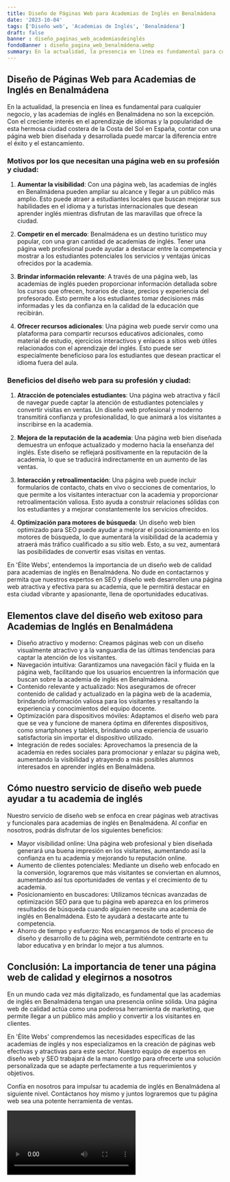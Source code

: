 ```yaml
---
title: Diseño de Páginas Web para Academias de Inglés en Benalmádena
date: '2023-10-04'
tags: ['Diseño web', 'Academias de Inglés', 'Benalmádena']
draft: false
banner : diseño_paginas_web_academiasdeinglés
fondoBanner : diseño_pagina_web_benalmádena.webp
summary: En la actualidad, la presencia en línea es fundamental para cualquier negocio, y las academias de inglés en Benalmádena no son la excepción. Con el creciente interés en el aprendizaje de idiomas y la popularidad de esta hermosa ciudad costera de la Costa del Sol en España, contar con una página web bien diseñada y desarrollada puede marcar la diferencia entre el éxito y el estancamiento.
---
```


## Diseño de Páginas Web para Academias de Inglés en Benalmádena

En la actualidad, la presencia en línea es fundamental para cualquier negocio, y las academias de inglés en Benalmádena no son la excepción. Con el creciente interés en el aprendizaje de idiomas y la popularidad de esta hermosa ciudad costera de la Costa del Sol en España, contar con una página web bien diseñada y desarrollada puede marcar la diferencia entre el éxito y el estancamiento.

### Motivos por los que necesitan una página web en su profesión y ciudad:

1. **Aumentar la visibilidad**: Con una página web, las academias de inglés en Benalmádena pueden ampliar su alcance y llegar a un público más amplio. Esto puede atraer a estudiantes locales que buscan mejorar sus habilidades en el idioma y a turistas internacionales que desean aprender inglés mientras disfrutan de las maravillas que ofrece la ciudad.

2. **Competir en el mercado**: Benalmádena es un destino turístico muy popular, con una gran cantidad de academias de inglés. Tener una página web profesional puede ayudar a destacar entre la competencia y mostrar a los estudiantes potenciales los servicios y ventajas únicas ofrecidos por la academia.

3. **Brindar información relevante**: A través de una página web, las academias de inglés pueden proporcionar información detallada sobre los cursos que ofrecen, horarios de clase, precios y experiencia del profesorado. Esto permite a los estudiantes tomar decisiones más informadas y les da confianza en la calidad de la educación que recibirán.

4. **Ofrecer recursos adicionales**: Una página web puede servir como una plataforma para compartir recursos educativos adicionales, como material de estudio, ejercicios interactivos y enlaces a sitios web útiles relacionados con el aprendizaje del inglés. Esto puede ser especialmente beneficioso para los estudiantes que desean practicar el idioma fuera del aula.

### Beneficios del diseño web para su profesión y ciudad:

1. **Atracción de potenciales estudiantes**: Una página web atractiva y fácil de navegar puede captar la atención de estudiantes potenciales y convertir visitas en ventas. Un diseño web profesional y moderno transmitirá confianza y profesionalidad, lo que animará a los visitantes a inscribirse en la academia.

2. **Mejora de la reputación de la academia**: Una página web bien diseñada demuestra un enfoque actualizado y moderno hacia la enseñanza del inglés. Este diseño se reflejará positivamente en la reputación de la academia, lo que se traducirá indirectamente en un aumento de las ventas.

3. **Interacción y retroalimentación**: Una página web puede incluir formularios de contacto, chats en vivo o secciones de comentarios, lo que permite a los visitantes interactuar con la academia y proporcionar retroalimentación valiosa. Esto ayuda a construir relaciones sólidas con los estudiantes y a mejorar constantemente los servicios ofrecidos.

4. **Optimización para motores de búsqueda**: Un diseño web bien optimizado para SEO puede ayudar a mejorar el posicionamiento en los motores de búsqueda, lo que aumentará la visibilidad de la academia y atraerá más tráfico cualificado a su sitio web. Esto, a su vez, aumentará las posibilidades de convertir esas visitas en ventas.

En 'Élite Webs', entendemos la importancia de un diseño web de calidad para academias de inglés en Benalmádena. No dude en contactarnos y permita que nuestros expertos en SEO y diseño web desarrollen una página web atractiva y efectiva para su academia, que le permitirá destacar en esta ciudad vibrante y apasionante, llena de oportunidades educativas.

<GifSeo />

<Cta />

## Elementos clave del diseño web exitoso para Academias de Inglés en Benalmádena

- Diseño atractivo y moderno: Creamos páginas web con un diseño visualmente atractivo y a la vanguardia de las últimas tendencias para captar la atención de los visitantes.
- Navegación intuitiva: Garantizamos una navegación fácil y fluida en la página web, facilitando que los usuarios encuentren la información que buscan sobre la academia de inglés en Benalmádena.
- Contenido relevante y actualizado: Nos aseguramos de ofrecer contenido de calidad y actualizado en la página web de la academia, brindando información valiosa para los visitantes y resaltando la experiencia y conocimientos del equipo docente.
- Optimización para dispositivos móviles: Adaptamos el diseño web para que se vea y funcione de manera óptima en diferentes dispositivos, como smartphones y tablets, brindando una experiencia de usuario satisfactoria sin importar el dispositivo utilizado.
- Integración de redes sociales: Aprovechamos la presencia de la academia en redes sociales para promocionar y enlazar su página web, aumentando la visibilidad y atrayendo a más posibles alumnos interesados en aprender inglés en Benalmádena.

## Cómo nuestro servicio de diseño web puede ayudar a tu academia de inglés

Nuestro servicio de diseño web se enfoca en crear páginas web atractivas y funcionales para academias de inglés en Benalmádena. Al confiar en nosotros, podrás disfrutar de los siguientes beneficios:

- Mayor visibilidad online: Una página web profesional y bien diseñada generará una buena impresión en los visitantes, aumentando así la confianza en tu academia y mejorando tu reputación online.
- Aumento de clientes potenciales: Mediante un diseño web enfocado en la conversión, lograremos que más visitantes se conviertan en alumnos, aumentando así tus oportunidades de ventas y el crecimiento de tu academia.
- Posicionamiento en buscadores: Utilizamos técnicas avanzadas de optimización SEO para que tu página web aparezca en los primeros resultados de búsqueda cuando alguien necesite una academia de inglés en Benalmádena. Esto te ayudará a destacarte ante tu competencia.
- Ahorro de tiempo y esfuerzo: Nos encargamos de todo el proceso de diseño y desarrollo de tu página web, permitiéndote centrarte en tu labor educativa y en brindar lo mejor a tus alumnos.

## Conclusión: La importancia de tener una página web de calidad y elegirnos a nosotros

En un mundo cada vez más digitalizado, es fundamental que las academias de inglés en Benalmádena tengan una presencia online sólida. Una página web de calidad actúa como una poderosa herramienta de marketing, que permite llegar a un público más amplio y convertir a los visitantes en clientes.

En 'Élite Webs' comprendemos las necesidades específicas de las academias de inglés y nos especializamos en la creación de páginas web efectivas y atractivas para este sector. Nuestro equipo de expertos en diseño web y SEO trabajará de la mano contigo para ofrecerte una solución personalizada que se adapte perfectamente a tus requerimientos y objetivos.

Confía en nosotros para impulsar tu academia de inglés en Benalmádena al siguiente nivel. Contáctanos hoy mismo y juntos lograremos que tu página web sea una potente herramienta de ventas.

<Video />

<CtaBot job='Academias de Inglés' city='Benalmádena'/>

<Gmaps query='Benalmádena+españa+maps' />